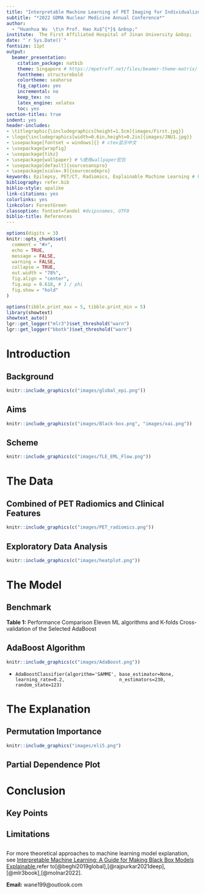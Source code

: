 ```yaml
---
title: "Interpretable Machine Learning of PET Imaging for Individualized Predictions of Seizure Outcomes after Temporal Lobe Epilepsy Surgery" # $^{18}$F-FDG 
subtitle: "*2022 GDMA Nuclear Medicine Annual Conference*"
author: 
  - "Huanhua Wu  \t\n Prof. Hao Xu$^{*}$ &nbsp;"
institute:  The First Affiliated Hospital of Jinan University &nbsp;
date: "`r Sys.Date()`"
fontsize: 11pt
output:
  beamer_presentation:
    citation_package: natbib
    theme: Singapore # https://mpetroff.net/files/beamer-theme-matrix/
    fonttheme: structurebold
    colortheme: seahorse
    fig_caption: yes
    incremental: no
    keep_tex: no
    latex_engine: xelatex
    toc: yes
section-titles: true
indent: yes
header-includes:
- \titlegraphic{\includegraphics[height=1.5cm]{images/First.jpg}}
- \logo{\includegraphics[width=0.6in,height=0.2in]{images/JNU1.jpg}}
- \usepackage[fontset = windows]{} # ctex显示中文
- \usepackage{wrapfig}
- \usepackage{tikz}
- \usepackage{wallpaper} # %使用wallpaper宏包
- \usepackage[default]{sourcesanspro}
- \usepackage[scale=.9]{sourcecodepro}
keywords: Epilepsy, PET/CT, Radiomics, Explainable Machine Learning # https://www.kaggle.com/code/tentotheminus9/what-causes-heart-disease-explaining-the-model
bibliography: refer.bib
biblio-style: apalike
link-citations: yes
colorlinks: yes
linkcolor: ForestGreen
classoption: fontset=fandol #dvipsnames, UTF8
biblio-title: References
---
```

\setbeamercolor{titlelike}{bg=black,fg=white}
\newcommand\Background{%
\begin{tikzpicture}[remember picture,overlay]
\node[inner sep = 0pt, outer sep = 0pt,opacity=0.95]
  at (current page.center)
  {\includegraphics[width=\paperwidth,height=\paperheight]{images/GDMA.png}};
\end{tikzpicture}%
}

\def\begincols{\begin{columns}}
\def\begincol{\begin{column}}
\def\endcol{\end{column}}
\def\endcols{\end{columns}}

```r

options(digits = 3)
knitr::opts_chunk$set(
  comment = "#>",
  echo = TRUE,
  message = FALSE,
  warning = FALSE,
  collapse = TRUE,
  out.width = "78%",
  fig.align = "center",
  fig.asp = 0.618, # 1 / phi
  fig.show = "hold"
)
```

```r
options(tibble.print_max = 5, tibble.print_min = 5)
library(showtext)
showtext_auto()
lgr::get_logger("mlr3")$set_threshold("warn")
lgr::get_logger("bbotk")$set_threshold("warn")
```

# Introduction 

## Background

```r
knitr::include_graphics(c("images/global_epi.png"))
```

## Aims

```r
knitr::include_graphics(c("images/Black-box.png", "images/xai.png"))
```

## Scheme

```r
knitr::include_graphics(c("images/TLE_EML_Flow.png"))
```

# The Data

## Combined of PET Radiomics and Clinical Features

```r
knitr::include_graphics(c("images/PET_radiomics.png"))
```

## Exploratory Data Analysis

```r
knitr::include_graphics(c("images/heatplot.png"))
```

# The Model

## Benchmark

**Table 1:** Performance Comparison Eleven ML algorithms and K-folds Cross-validation of the Selected AdaBoost
\begin{columns}
\column{.4\textwidth}
\begin{figure}
\centering
% Requires \usepackage{graphicx}
\includegraphics[width=6cm]{images/caret.png}
\end{figure}
\column{.5\textwidth}
\begin{figure}
\centering
% Requires \usepackage{graphicx}
\includegraphics[width=6cm]{images/k_fold_tuned_Ada.png}
\end{figure}
\end{columns}

## 

\centering
\begin{tabular}{}
\hline
\rowcolor{LightBlue}
    The variables & \multicolumn{4}{c}{The data}\\ \hline
    var 1 & 1 & 2 & 3 & 4 \\ \hline
    var 2 & 1 & 2 & 3 & 4 \\ \hline
    var 3 & 1 & 2 & 3 & 4 \\ \hline
\end{tabular}

## AdaBoost Algorithm

```r
knitr::include_graphics(c("images/AdaBoost.png"))
```
- `AdaBoostClassifier(algorithm='SAMME', base_estimator=None, learning_rate=0.2,
                   n_estimators=230, random_state=123)` 

# The Explanation 

## Permutation Importance

```r
knitr::include_graphics("images/eli5.png")
``` 

## Partial Dependence Plot
\begin{itemize}[<+->]
\item PDP plot:
\item
```r
knitr::include_graphics(c("images/pdp_ai.png","images/pdp_Lat.png","images/pdp_surgmon.png"))
``` 
\end{itemize}

# Conclusion

## Key Points

\begin{itemize}[<+->]
\item Metabolic radiomics are helpful to predict the postsurgical seizure outcomes;
\bigskip
\item Combination of PET Radiomics and Clinical Features are more robust;
\bigskip
\item IML technique can further deepen the understanding of the principle of ML models and the decision-making process for professional and intuitive interpretation
\end{itemize}

## Limitations

\begin{itemize}[<+->]
\item More data, especially external validation cohort;
\bigskip
\item Fusion of PET/MRI multimodal imaging;
\bigskip
\item Other subtypes of drug-resistant epilepsy
\end{itemize}

## 

For more theoretical approaches to machine learning model explanation, see [Interpretable Machine Learning: A Guide for Making Black Box Models Explainable](https://christophm.github.io/interpretable-ml-book/),refer to[@beghi2019global],[@rajpurkar2021deep],[@mlr3book],[@molnar2022].

\bigskip

**Email:** wane199@outlook.com

## 

\begin{center}
  \emph{\textbf{\Huge{{THANKS !}}}}
\end{center}
\Background

